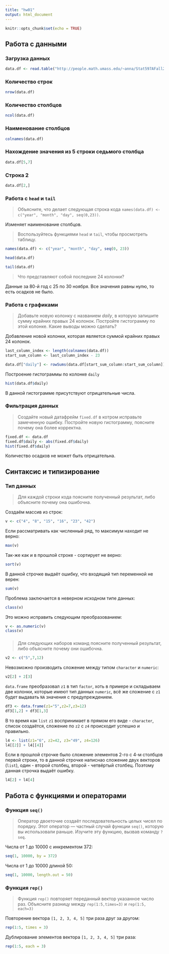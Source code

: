 ---
title: "hw01"
output: html_document
---

```{r setup, include=FALSE}
knitr::opts_chunk$set(echo = TRUE)
```
## Работа с данными

### Загрузка данных

```{r}
data.df <- read.table("http://people.math.umass.edu/~anna/Stat597AFall2016/rnf6080.dat", header = TRUE)
```

### Количество строк

```{r}
nrow(data.df)
```

### Количество столбцов

```{r}
ncol(data.df)
```

### Наименование столбцов

```{r}
colnames(data.df)
```

### Нахождение значения из 5 строки седьмого столбца

```{r}
data.df[5,7]
```

### Строка 2

```{r}
data.df[2,]
```

### Работа с ``head`` и ``tail``
>Объясните, что делает следующая строка кода ``names(data.df) <- c("year", "month", "day", seq(0,23))``. 

Изменяет наименование столбцов.

>Воспользуйтесь функциями ``head`` и ``tail``, чтобы просмотреть таблицу. 

```{r}
names(data.df) <- c("year", "month", "day", seq(0, 23))
```

```{r}
head(data.df)
```

```{r}
tail(data.df)
```

>Что представляют собой последние 24 колонки?

Данные за 80-й год с 25 по 30 ноября. Все значения равны нулю, то есть осадков не было.

### Работа с графиками
>Добавьте новую колонку с названием *daily*, в которую запишите сумму крайних правых 24 колонок. Постройте гистограмму по этой колонке. Какие выводы можно сделать?

Добавление новой колонки, которая является суммой крайних правых 24 колонок.
```{r}
last_column_index <- length(colnames(data.df))
start_sum_column <- last_column_index - 23

data.df["daily"] <- rowSums(data.df[start_sum_column:start_sum_column])
```

Построение гистограммы по колонке ``daily``
```{r}
hist(data.df$daily)
```

В данной гистограмме присутствуют отрицательные числа.

### Фильтрация данных
>Создайте новый датафрейм ``fixed.df`` в котром исправьте замеченную ошибку. Постройте новую гистограмму, поясните почему она более корректна.

```{r}
fixed.df <- data.df
fixed.df$daily <- abs(fixed.df$daily)
hist(fixed.df$daily)
```

Количество осадков не может быть отрицательна.

## Синтаксис и типизирование

### Тип данных
>Для каждой строки кода поясните полученный результат, либо объясните почему она ошибочна.

Создаём массив из строк:
```{r}
v <- c("4", "8", "15", "16", "23", "42")
```

Если рассматривать как численный ряд, то максимум находит не верно:
```{r}
max(v)
```

Так-же как и в прошлой строке - сортирует не верно:
```{r}
sort(v)
```

В данной строчке выдаёт ошибку, что входящий тип переменной не верен:
```{r eval=FALSE, include=TRUE}
sum(v)
```

Проблема заключается в неверном исходном типе данных:

```{r}
class(v)
```

Это можно исправить следующим преобразованием:
```{r}
v <- as.numeric(v)
class(v)
```

###
>Для следующих наборов команд поясните полученный результат, либо объясните почему они ошибочна.

```{r eval=FALSE, include=TRUE}
v2 <- c("5",7,12)
```

Невозможно производить сложение между типом ``character`` и ``numeric``:
```{r eval=FALSE, include=TRUE}
v2[2] + 2[3]
```

``data.frame`` преобразовал ``z1`` в тип ``factor``, хоть в примере и складываем две колонки, которые имеют тип данных ``numeric``, всё же сложение с ``z1`` будет выдавать ``NA`` значения с предупреждением.
```{r eval=FALSE, include=TRUE}
df3 <- data.frame(z1="5",z2=7,z3=12)
df3[1,2] + df3[1,3]
```

В то время как ``list`` ``z1`` воспринимает в прямом его виде - ``character``, список создаётся, сложение по ``z2`` с ``z4`` происходит успешно и правильно.
```{r eval=FALSE, include=TRUE}
l4 <- list(z1="6", z2=42, z3="49", z4=126)
l4[[2]] + l4[[4]]
```

Если в прошлой строчке было сложение элементов 2-го с 4-м столбцов первой строки, то в данной строчке написнао сложение двух векторов (``list``), один - второй столбец, второй - четвёртый столбец. Поэтому данная строчка выдаёт ошибку.
```{r eval=FALSE, include=TRUE}
l4[2] + l4[4]
```

## Работа с функциями и операторами

### Функция ``seq()``
>Оператор двоеточие создаёт последовательность целых чисел по порядку. Этот оператор — частный случай функции ``seq()``, которую вы использовали раньше. Изучите эту функцию, вызвав команду ``?seq``.

Числа от 1 до 10000 с инкрементом 372:
```{r}
seq(1, 10000, by = 372)
```

Числа от 1 до 10000 длиной 50:
```{r}
seq(1, 10000, length.out = 50)
```


### Функция ``rep()``
>Функция ``rep()`` повторяет переданный вектор указанное число раз. Объясните разницу между ``rep(1:5,times=3)`` и ``rep(1:5, each=3)``

Повторение вектора ``[1, 2, 3, 4, 5]`` три раза друг за другом:
```{r}
rep(1:5, times = 3)
```

Дублирование элементов вектора ``[1, 2, 3, 4, 5]`` три раза:
```{r}
rep(1:5, each = 3)
```